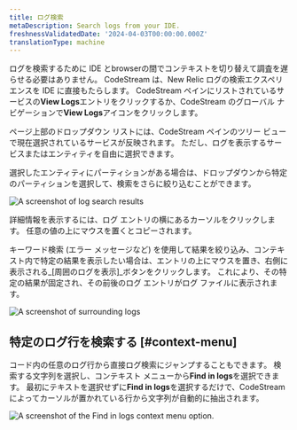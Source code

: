 ```yaml
---
title: ログ検索
metaDescription: Search logs from your IDE.
freshnessValidatedDate: '2024-04-03T00:00:00.000Z'
translationType: machine
---
```


ログを検索するために IDE とbrowserの間でコンテキストを切り替えて調査を遅らせる必要はありません。 CodeStream は、New Relic ログの検索エクスペリエンスを IDE に直接もたらします。 CodeStream ペインにリストされているサービスの<DNT>**View Logs**</DNT>エントリをクリックするか、CodeStream のグローバル ナビゲーションで<DNT>**View Logs**</DNT>アイコンをクリックします。

ページ上部のドロップダウン リストには、CodeStream ペインのツリー ビューで現在選択されているサービスが反映されます。 ただし、ログを表示するサービスまたはエンティティを自由に選択できます。

選択したエンティティにパーティションがある場合は、ドロップダウンから特定のパーティションを選択して、検索をさらに絞り込むことができます。

<img
  title="Search logs"
  alt="A screenshot of log search results"
  src="/images/codestream_screenshot-crop_log-search-results.webp"
/>

詳細情報を表示するには、ログ エントリの横にあるカーソルをクリックします。 任意の値の上にマウスを置くとコピーされます。

キーワード検索 (エラー メッセージなど) を使用して結果を絞り込み、コンテキスト内で特定の結果を表示したい場合は、エントリの上にマウスを置き、右側に表示される_\[周囲のログを表示]_ボタンをクリックします。 これにより、その特定の結果が固定され、その前後のログ エントリがログ ファイルに表示されます。

<img
  title="Show surrounding logs"
  alt="A screenshot of surrounding logs"
  src="/images/codestream_screenshot-crop_log-show-surrounding.webp"
/>

## 特定のログ行を検索する [#context-menu]

コード内の任意のログ行から直接ログ検索にジャンプすることもできます。 検索する文字列を選択し、コンテキスト メニューから<DNT>**Find in logs**</DNT>を選択できます。 最初にテキストを選択せずに<DNT>**Find in logs**</DNT>を選択するだけで、CodeStream によってカーソルが置かれている行から文字列が自動的に抽出されます。

<img
  title="Search for a specific log line."
  alt="A screenshot of the Find in logs context menu option."
  src="/images/codestream_screenshot-crop_log-line-search.webp"
/>
